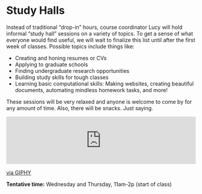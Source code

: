 # Study Halls

Instead of traditional "drop-in" hours, course coordinator Lucy will hold informal "study hall" sessions on a variety of topics. To get a sense of what everyone would find useful, we will wait to finalize this list until after the first week of classes. Possible topics include things like:

+ Creating and honing resumes or CVs
+ Applying to graduate schools
+ Finding undergraduate research opportunities
+ Building study skills for tough classes
+ Learning basic computational skills: Making websites, creating beautiful documents, automating mindless homework tasks, and more!

These sessions will be very relaxed and anyone is welcome to come by for any amount of time. Also, there will be snacks. Just saying. 

<div style="width:100%;height:0;padding-bottom:25%;position:relative;"><iframe src="https://giphy.com/embed/pUeXcg80cO8I8" width="100%" height="100%" style="position:absolute" frameBorder="0" class="giphy-embed" allowFullScreen></iframe></div><p><a href="https://giphy.com/gifs/michael-jackson-comments-popcorn-pUeXcg80cO8I8">via GIPHY</a></p>

**Tentative time:** Wednesday and Thursday, 11am-2p (start of class)